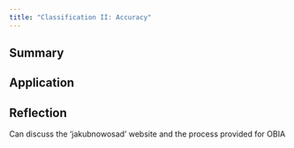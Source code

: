 ```yaml
---
title: "Classification II: Accuracy"
---
```


## Summary {#sec-week7summary}

## Application {#sec-week7application}

## Reflection {#sec-week7reflection}

Can discuss the 'jakubnowosad' website and the process provided for OBIA
